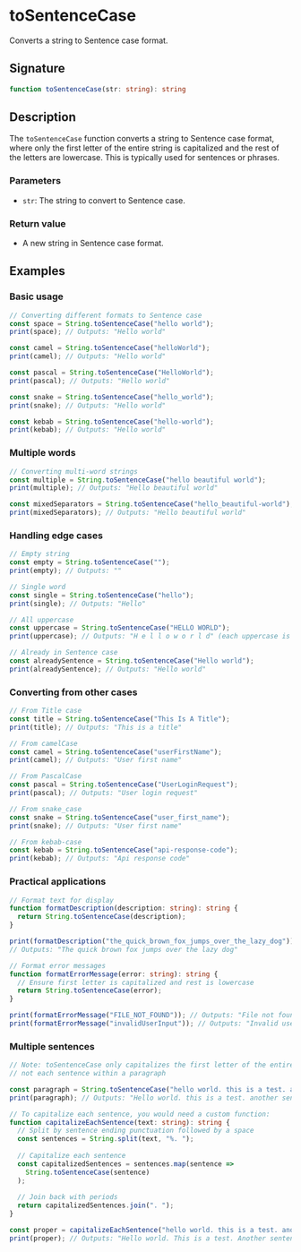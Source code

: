 # toSentenceCase

Converts a string to Sentence case format.

## Signature

```ts
function toSentenceCase(str: string): string
```

## Description

The `toSentenceCase` function converts a string to Sentence case format, where only the first letter of the entire string is capitalized and the rest of the letters are lowercase. This is typically used for sentences or phrases.

### Parameters
- `str`: The string to convert to Sentence case.

### Return value
- A new string in Sentence case format.

## Examples

### Basic usage

```ts
// Converting different formats to Sentence case
const space = String.toSentenceCase("hello world");
print(space); // Outputs: "Hello world"

const camel = String.toSentenceCase("helloWorld");
print(camel); // Outputs: "Hello world"

const pascal = String.toSentenceCase("HelloWorld");
print(pascal); // Outputs: "Hello world"

const snake = String.toSentenceCase("hello_world");
print(snake); // Outputs: "Hello world"

const kebab = String.toSentenceCase("hello-world");
print(kebab); // Outputs: "Hello world"
```

### Multiple words

```ts
// Converting multi-word strings
const multiple = String.toSentenceCase("hello beautiful world");
print(multiple); // Outputs: "Hello beautiful world"

const mixedSeparators = String.toSentenceCase("hello_beautiful-world");
print(mixedSeparators); // Outputs: "Hello beautiful world"
```

### Handling edge cases

```ts
// Empty string
const empty = String.toSentenceCase("");
print(empty); // Outputs: ""

// Single word
const single = String.toSentenceCase("hello");
print(single); // Outputs: "Hello"

// All uppercase
const uppercase = String.toSentenceCase("HELLO WORLD");
print(uppercase); // Outputs: "H e l l o w o r l d" (each uppercase is treated as new word)

// Already in Sentence case
const alreadySentence = String.toSentenceCase("Hello world");
print(alreadySentence); // Outputs: "Hello world"
```

### Converting from other cases

```ts
// From Title case
const title = String.toSentenceCase("This Is A Title");
print(title); // Outputs: "This is a title"

// From camelCase
const camel = String.toSentenceCase("userFirstName");
print(camel); // Outputs: "User first name"

// From PascalCase
const pascal = String.toSentenceCase("UserLoginRequest");
print(pascal); // Outputs: "User login request"

// From snake_case
const snake = String.toSentenceCase("user_first_name");
print(snake); // Outputs: "User first name"

// From kebab-case
const kebab = String.toSentenceCase("api-response-code");
print(kebab); // Outputs: "Api response code"
```

### Practical applications

```ts
// Format text for display
function formatDescription(description: string): string {
  return String.toSentenceCase(description);
}

print(formatDescription("the_quick_brown_fox_jumps_over_the_lazy_dog"));
// Outputs: "The quick brown fox jumps over the lazy dog"

// Format error messages
function formatErrorMessage(error: string): string {
  // Ensure first letter is capitalized and rest is lowercase
  return String.toSentenceCase(error);
}

print(formatErrorMessage("FILE_NOT_FOUND")); // Outputs: "File not found"
print(formatErrorMessage("invalidUserInput")); // Outputs: "Invalid user input"
```

### Multiple sentences

```ts
// Note: toSentenceCase only capitalizes the first letter of the entire string,
// not each sentence within a paragraph

const paragraph = String.toSentenceCase("hello world. this is a test. another sentence.");
print(paragraph); // Outputs: "Hello world. this is a test. another sentence."

// To capitalize each sentence, you would need a custom function:
function capitalizeEachSentence(text: string): string {
  // Split by sentence ending punctuation followed by a space
  const sentences = String.split(text, "%. ");
  
  // Capitalize each sentence
  const capitalizedSentences = sentences.map(sentence => 
    String.toSentenceCase(sentence)
  );
  
  // Join back with periods
  return capitalizedSentences.join(". ");
}

const proper = capitalizeEachSentence("hello world. this is a test. another sentence.");
print(proper); // Outputs: "Hello world. This is a test. Another sentence."
```
